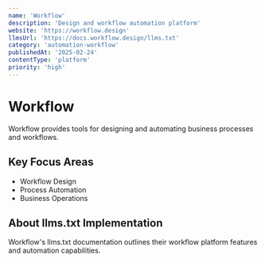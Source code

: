 ```yaml
---
name: 'Workflow'
description: 'Design and workflow automation platform'
website: 'https://workflow.design'
llmsUrl: 'https://docs.workflow.design/llms.txt'
category: 'automation-workflow'
publishedAt: '2025-02-24'
contentType: 'platform'
priority: 'high'
---
```


# Workflow

Workflow provides tools for designing and automating business processes and workflows.

## Key Focus Areas

- Workflow Design
- Process Automation
- Business Operations

## About llms.txt Implementation

Workflow's llms.txt documentation outlines their workflow platform features and automation capabilities.
